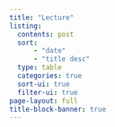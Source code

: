 ```yaml
---
title: "Lecture"
listing:
  contents: post
  sort: 
      - "date"
      - "title desc"
  type: table
  categories: true
  sort-ui: true
  filter-ui: true
page-layout: full
title-block-banner: true
---
```

